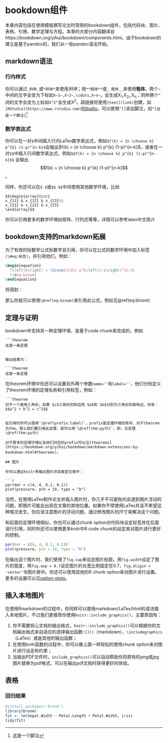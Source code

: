 # bookdown组件

本章内容包括在使用模板撰写论文时常用的bookdown组件，包括代码块、图片、表格、引用、数学定理与方程。本章的大部分内容翻译自https://bookdown.org/yihui/bookdown/components.html。由于bookdown的建立是基于pandoc的，我们从一些pandoc语法开始。

## markdown语法

### 行内样式

你可以通过`_斜体_`或`*斜体*`来使用*斜体*；用`**粗体**`或`__粗体__`来使用**粗体**。两个`~`中间的文字会变为下标如`X~1~,X~2~,\cdots,X~n~`，会生成X~1~,X~2~,\cdots,X~n~；同样俩个`^`间的文字会变为上标如`X^2^`会生成X^2^。超链接将使用`[text](link)`创建，如`[RStudio](https://www.rstudio.com)`[RStudio](https://www.rstudio.com)。可以使用`^[]`添加脚注，如`^[这是一个脚注]`^[这是一个脚注]

### 数学表达式

你可以在一对`$`中间插入行内LaTex数学表达式，例如`$f(k) = {n \choose k} p^{k} (1-p)^{n-k}$`会输出$f(k) = {n \choose k} p^{k} (1-p)^{n-k}$，或者在一对`$$`中插入行间数学表达式，例如`$$f(k) = {n \choose k} p^{k} (1-p)^{n-k}$$` 会输出 $$f(k) = {n \choose k} p^{k} (1-p)^{n-k}$$。

同样，你还可以在`$ $`或`$$ $$`中间使用其他数学环境，比如

``` array
$$\begin{array}{ccc}
x_{11} & x_{12} & x_{13}\\
x_{21} & x_{22} & x_{23}
\end{array}$$
```



你可以引用更多的数学环境如矩阵、行列式等等，详情可以参考latex中文简介

## bookdown支持的markdown拓展

为了有效的给数学公式标数字且引用，你可以在公式的数学环境中加入标签`(\#eq:标签)`，并引用他们，例如：

```latex
\begin{equation} 
  f\left(k\right) = \binom{n}{k} p^k\left(1-p\right)^{n-k}
  (\#eq:binom)
\end{equation}

```
将得到：



那么你就可以使用`\@ref(eq:binom)`来引用此公式，例如见\@ref(eq:binom)

## 定理与证明{#theorems-proof}

bookdown中支持另一种定理环境，是基于code chunk来完成的，例如

```
```theorem
这是一条定理
```
```

输出结果为：

```theorem
这是一条定理
```

在theorem环境中你还可以设置另外两个参数`name=''`和`label=''`，他们分别定义了theorem环境的定理名称和引用标签，例如：

```theorem
```theorem

对于一个直角三角形，如果 $c$三角形的斜边而 $a$和 $b$分别为三角形的直角边，则有：
$$a^2 + b^2 = c^2$$
```
```

在引用时你可以使用`\@ref(prefix:label)`，prefix是定理环境的简写，对于theorem为thm，那么我们要引用此定理，就可以用`\@ref(thm:pyth)`，即，见定理\@ref(thm:pyth)

对于更多的定理环境以及他们对应的prefix可以见[theorems](https://bookdown.org/yihui/bookdown/markdown-extensions-by-bookdown.html#theorems)。

## 图片

你可以通过knitr来输出图片并加载至文章中：

```r
par(mar = c(4, 4, 0.1, 0.1))
plot(pressure, pch = 19, type = "b")
```

当然，在使用LaTex制作论文并插入图片时，你几乎不可避免的会遇到图片浮动的问题，即图片可能会出现在文章的其他位置。如果你不常使用LaTex并且不希望这种情况发生，你应该注意图片的浮动问题，通过修改图片的尺寸来解决这个问题。

和前面的定理环境相似，你也可以通过chunk option对代码块设定标签并在后面进行引用，同时你还可以使用更多knitr中R code chunk的设定来对图片进行更好的控制。



```r
par(mar = c(4, 4, 0.1, 0.1))
plot(pressure, pch = 19, type = "b")
```
在输出这个图片时，我们使用了`fig.cap`来设定图片标题，用`fig.width`设定了图片的宽度，用`fig.asp = 0.7`设定图片的长宽比例固定在0.7，`fig.aligin = 'center'`令图片居中。你还可以使用其他的R chunk option来对图片进行设置。更多的设置可以见[option-plots](https://yihui.name/knitr/options/#plots)。

## 插入本地图片

在使用Rmarkdown的过程中，你同样可以使用markdown/LaTex/html的语法插入本地图片，不过我们更推荐你使用`knitr::include_graphics()`，主要原因有：

1. 你不需要担心文档的输出格式，`knitr::include_graphics()`可以根据你的文档输出格式来自适应的选择输出函数`![]()`（markdown）、`\includegraphics`（LaTex）或是其他的输出函数；
2. 在使用knitr函数的过程中，你可以像上面一样轻松的使用chunk option来对图片进行设定和约束；
3. 当输出PDF文件时，`include_graphics()`可以自动帮助你将原有的png或jpg图片替换为pdf格式，可以在输出pdf文档时获得更好的体验。

## 表格

### 回归结果

```r
#install.packages('broom')
library(broom)
fit <- lm(Sepal.Width ~ Petal.Length + Petal.Width, iris)
tidy(fit)
```

